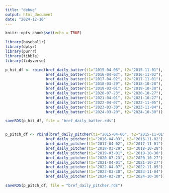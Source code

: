 ```yaml
---
title: "debug"
output: html_document
date: "2024-12-10"
---
```


```r
knitr::opts_chunk$set(echo = TRUE)

library(baseballr)
library(dplyr)
library(purrr)
library(tibble)
library(tidyverse)

p_hit_df <- rbind(bref_daily_batter(t1="2015-04-06", t2="2015-11-01"),
                  bref_daily_batter(t1="2016-04-03", t2="2016-11-02"),
                  bref_daily_batter(t1="2017-04-02", t2="2017-11-01"),
                  bref_daily_batter(t1="2018-03-29", t2="2018-10-28"),
                  bref_daily_batter(t1="2019-03-01", t2="2019-10-30"),
                  bref_daily_batter(t1="2020-07-23", t2="2020-10-27"),
                  bref_daily_batter(t1="2021-04-01", t2="2021-10-27"),
                  bref_daily_batter(t1="2022-04-07", t2="2022-11-05"),
                  bref_daily_batter(t1="2023-03-30", t2="2023-11-04"),
                  bref_daily_batter(t1="2024-03-20", t2="2024-10-30"))

saveRDS(p_hit_df, file = "bref_daily_batter.rds")


p_pitch_df <- rbind(bref_daily_pitcher(t1="2015-04-06", t2="2015-11-01"),
                  bref_daily_pitcher(t1="2016-04-03", t2="2016-11-02"),
                  bref_daily_pitcher(t1="2017-04-02", t2="2017-11-01"),
                  bref_daily_pitcher(t1="2018-03-29", t2="2018-10-28"),
                  bref_daily_pitcher(t1="2019-03-01", t2="2019-10-30"),
                  bref_daily_pitcher(t1="2020-07-23", t2="2020-10-27"),
                  bref_daily_pitcher(t1="2021-04-01", t2="2021-10-27"),
                  bref_daily_pitcher(t1="2022-04-07", t2="2022-11-05"),
                  bref_daily_pitcher(t1="2023-03-30", t2="2023-11-04"),
                  bref_daily_pitcher(t1="2024-03-20", t2="2024-10-30"))

saveRDS(p_pitch_df, file = "bref_daily_pitcher.rds")
```

